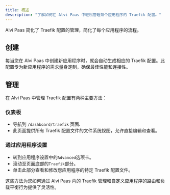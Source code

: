 ```yaml
---
title: 概述
description: "了解如何在 Alvi Paas 中轻松管理每个应用程序的 Traefik 配置。"
---
```


Alvi Paas 简化了 Traefik 配置的管理，简化了每个应用程序的流程。

## 创建

每当您在 Alvi Paas 中创建新应用程序时，就会自动生成相应的 Traefik 配置。此配置专为新应用程序的需求量身定制，确保最佳性能和连接性。

## 管理

在 Alvi Paas 中管理 Traefik 配置有两种主要方法：

### 仪表板

- 导航到 `/dashboard/traefik` 页面.
- 此页面提供所有 Traefik 配置文件的文件系统视图，允许直接编辑和查看。

### 通过应用程序设置

- 转到应用程序设置中的`Advanced`选项卡。
- 滚动至页面底部的`Traefik`部分。
- 单击此部分查看和修改您应用程序的特定 Traefik 配置文件。

这些方法为您如何通过 Alvi Paas 内的 Traefik 管理和自定义应用程序的路由和负载平衡行为提供了灵活性。

